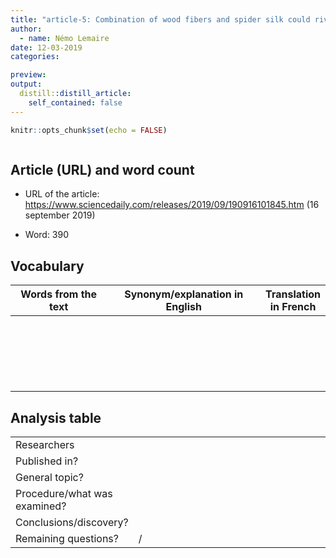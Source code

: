 ```yaml
---
title: "article-5: Combination of wood fibers and spider silk could rival plastic"
author:
  - name: Némo Lemaire
date: 12-03-2019
categories:

preview:
output:
  distill::distill_article:
    self_contained: false
---
```


```r
knitr::opts_chunk$set(echo = FALSE)
```

![]()

## Article (URL) and word count

* URL of the article: <https://www.sciencedaily.com/releases/2019/09/190916101845.htm> (16 september 2019)

* Word: 390

## Vocabulary 

| Words from the text | Synonym/explanation in English | Translation in French|
| ------------------- | ------------------------------ |------------|
|  |  |  |
|  |  |  |
|  |  |  |
|  |  |  |
|  |  |  |
|  |  |  |
|  |  |  |
|  |  |  |
|  |  |  |
|  |  |  |
|  |  |  |
|  |  |  |
|  |  |  |
|  |  |  |
|  |  |  |
|  |  |  |
|  |  |  |
|  |  |  |
|  |  |  |
|  |  |  |

## Analysis table

|                              |                                                                     |
| ---------------------------- | ------------------------------------------------------------------- |
| Researchers                  |  |
| Published in?                |  |
| General topic?               |  |
| Procedure/what was examined? |  |
| Conclusions/discovery?       |  |
| Remaining questions?         | / |


